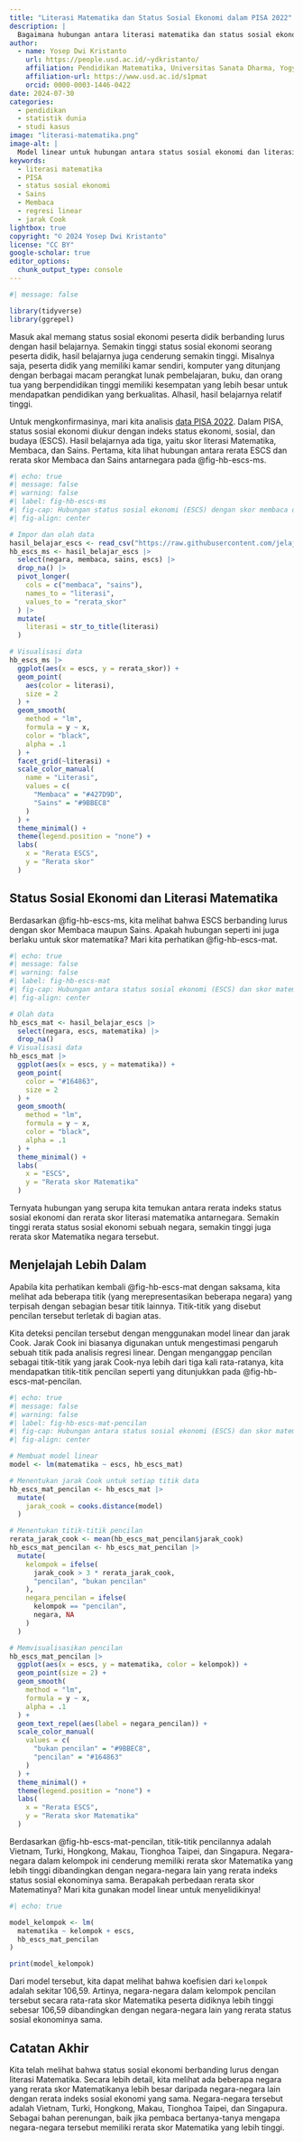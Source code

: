 ```yaml
---
title: "Literasi Matematika dan Status Sosial Ekonomi dalam PISA 2022"
description: |
  Bagaimana hubungan antara literasi matematika dan status sosial ekonomi berdasarkan data PISA 2022? Apakah hubungan tersebut sama untuk setiap negara atau ekonomi yang berpartisipasi dalam PISA 2022? Artikel ini menunjukkan beberapa negara yang memiliki rerata skor Matematika lebih tinggi dibandingkan dengan negara-negara lain yang rerata indeks status sosial ekonominya sama. Apa saja negara tersebut?
author:
  - name: Yosep Dwi Kristanto
    url: https://people.usd.ac.id/~ydkristanto/
    affiliation: Pendidikan Matematika, Universitas Sanata Dharma, Yogyakarta
    affiliation-url: https://www.usd.ac.id/s1pmat
    orcid: 0000-0003-1446-0422
date: 2024-07-30
categories:
  - pendidikan
  - statistik dunia
  - studi kasus
image: "literasi-matematika.png"
image-alt: |
  Model linear untuk hubungan antara status sosial ekonomi dan literasi matematika antarnegara yang mengikuti PISA 2022. Modelnya digambarkan sebagai dua garis lurus yang kurang lebih sejajar.
keywords: 
  - literasi matematika
  - PISA
  - status sosial ekonomi
  - Sains
  - Membaca
  - regresi linear
  - jarak Cook
lightbox: true
copyright: "© 2024 Yosep Dwi Kristanto"
license: "CC BY"
google-scholar: true
editor_options: 
  chunk_output_type: console
---
```


```r
#| message: false

library(tidyverse)
library(ggrepel)
```

Masuk akal memang status sosial ekonomi peserta didik berbanding lurus dengan hasil belajarnya. Semakin tinggi status sosial ekonomi seorang peserta didik, hasil belajarnya juga cenderung semakin tinggi. Misalnya saja, peserta didik yang memiliki kamar sendiri, komputer yang ditunjang dengan berbagai macam perangkat lunak pembelajaran, buku, dan orang tua yang berpendidikan tinggi memiliki kesempatan yang lebih besar untuk mendapatkan pendidikan yang berkualitas. Alhasil, hasil belajarnya relatif tinggi.

Untuk mengkonfirmasinya, mari kita analisis [data PISA 2022](https://www.oecd.org/en/publications/pisa-2022-results-volume-i_53f23881-en/full-report/component-25.html#annex-d1e17821-e6cec34019){.external target="_blank"}. Dalam PISA, status sosial ekonomi diukur dengan indeks status ekonomi, sosial, dan budaya (ESCS). Hasil belajarnya ada tiga, yaitu skor literasi Matematika, Membaca, dan Sains. Pertama, kita lihat hubungan antara rerata ESCS dan rerata skor Membaca dan Sains antarnegara pada @fig-hb-escs-ms.

```r
#| echo: true
#| message: false
#| warning: false
#| label: fig-hb-escs-ms
#| fig-cap: Hubungan status sosial ekonomi (ESCS) dengan skor membaca dan sains antarnegara.
#| fig-align: center

# Impor dan olah data
hasil_belajar_escs <- read_csv("https://raw.githubusercontent.com/jelajahstatid/jelajahstatid.github.io/main/pos/2024-07-literasi-matematika-sosial-budaya/data/hasil_belajar_escs_csv")
hb_escs_ms <- hasil_belajar_escs |> 
  select(negara, membaca, sains, escs) |> 
  drop_na() |> 
  pivot_longer(
    cols = c("membaca", "sains"),
    names_to = "literasi",
    values_to = "rerata_skor"
  ) |> 
  mutate(
    literasi = str_to_title(literasi)
  )

# Visualisasi data
hb_escs_ms |> 
  ggplot(aes(x = escs, y = rerata_skor)) + 
  geom_point(
    aes(color = literasi),
    size = 2
  ) + 
  geom_smooth(
    method = "lm",
    formula = y ~ x,
    color = "black",
    alpha = .1
  ) + 
  facet_grid(~literasi) + 
  scale_color_manual(
    name = "Literasi",
    values = c(
      "Membaca" = "#427D9D",
      "Sains" = "#9BBEC8"
    )
  ) + 
  theme_minimal() + 
  theme(legend.position = "none") + 
  labs(
    x = "Rerata ESCS",
    y = "Rerata skor"
  )

```

## Status Sosial Ekonomi dan Literasi Matematika

Berdasarkan @fig-hb-escs-ms, kita melihat bahwa ESCS berbanding lurus dengan skor Membaca maupun Sains. Apakah hubungan seperti ini juga berlaku untuk skor matematika? Mari kita perhatikan @fig-hb-escs-mat.

```r
#| echo: true
#| message: false
#| warning: false
#| label: fig-hb-escs-mat
#| fig-cap: Hubungan antara status sosial ekonomi (ESCS) dan skor matematika antarnegara.
#| fig-align: center

# Olah data
hb_escs_mat <- hasil_belajar_escs |> 
  select(negara, escs, matematika) |> 
  drop_na()
# Visualisasi data
hb_escs_mat |> 
  ggplot(aes(x = escs, y = matematika)) + 
  geom_point(
    color = "#164863",
    size = 2
  ) + 
  geom_smooth(
    method = "lm",
    formula = y ~ x,
    color = "black",
    alpha = .1
  ) + 
  theme_minimal() + 
  labs(
    x = "ESCS",
    y = "Rerata skor Matematika"
  )

```

Ternyata hubungan yang serupa kita temukan antara rerata indeks status sosial ekonomi dan rerata skor literasi matematika antarnegara. Semakin tinggi rerata status sosial ekonomi sebuah negara, semakin tinggi juga rerata skor Matematika negara tersebut.

## Menjelajah Lebih Dalam

Apabila kita perhatikan kembali @fig-hb-escs-mat dengan saksama, kita melihat ada beberapa titik (yang merepresentasikan beberapa negara) yang terpisah dengan sebagian besar titik lainnya. Titik-titik yang disebut pencilan tersebut terletak di bagian atas.

Kita deteksi pencilan tersebut dengan menggunakan model linear dan jarak Cook. Jarak Cook ini biasanya digunakan untuk mengestimasi pengaruh sebuah titik pada analisis regresi linear. Dengan menganggap pencilan sebagai titik-titik yang jarak Cook-nya lebih dari tiga kali rata-ratanya, kita mendapatkan titik-titik pencilan seperti yang ditunjukkan pada @fig-hb-escs-mat-pencilan.

```r
#| echo: true
#| message: false
#| warning: false
#| label: fig-hb-escs-mat-pencilan
#| fig-cap: Hubungan antara status sosial ekonomi (ESCS) dan skor matematika antarnegara.
#| fig-align: center

# Membuat model linear
model <- lm(matematika ~ escs, hb_escs_mat)

# Menentukan jarak Cook untuk setiap titik data
hb_escs_mat_pencilan <- hb_escs_mat |> 
  mutate(
    jarak_cook = cooks.distance(model)
  )

# Menentukan titik-titik pencilan
rerata_jarak_cook <- mean(hb_escs_mat_pencilan$jarak_cook)
hb_escs_mat_pencilan <- hb_escs_mat_pencilan |> 
  mutate(
    kelompok = ifelse(
      jarak_cook > 3 * rerata_jarak_cook,
      "pencilan", "bukan pencilan"
    ),
    negara_pencilan = ifelse(
      kelompok == "pencilan",
      negara, NA
    )
  )

# Memvisualisasikan pencilan
hb_escs_mat_pencilan |> 
  ggplot(aes(x = escs, y = matematika, color = kelompok)) + 
  geom_point(size = 2) + 
  geom_smooth(
    method = "lm",
    formula = y ~ x,
    alpha = .1
  ) + 
  geom_text_repel(aes(label = negara_pencilan)) + 
  scale_color_manual(
    values = c(
      "bukan pencilan" = "#9BBEC8",
      "pencilan" = "#164863"
    )
  ) + 
  theme_minimal() + 
  theme(legend.position = "none") + 
  labs(
    x = "Rerata ESCS",
    y = "Rerata skor Matematika"
  )

```

Berdasarkan @fig-hb-escs-mat-pencilan, titik-titik pencilannya adalah Vietnam, Turki, Hongkong, Makau, Tionghoa Taipei, dan Singapura. Negara-negara dalam kelompok ini cenderung memiliki rerata skor Matematika yang lebih tinggi dibandingkan dengan negara-negara lain yang rerata indeks status sosial ekonominya sama. Berapakah perbedaan rerata skor Matematinya? Mari kita gunakan model linear untuk menyelidikinya!

```r
#| echo: true

model_kelompok <- lm(
  matematika ~ kelompok + escs,
  hb_escs_mat_pencilan
)

print(model_kelompok)

```

Dari model tersebut, kita dapat melihat bahwa koefisien dari `kelompok` adalah sekitar 106,59. Artinya, negara-negara dalam kelompok pencilan tersebut secara rata-rata skor Matematika peserta didiknya lebih tinggi sebesar 106,59 dibandingkan dengan negara-negara lain yang rerata status sosial ekonominya sama.

## Catatan Akhir

Kita telah melihat bahwa status sosial ekonomi berbanding lurus dengan literasi Matematika. Secara lebih detail, kita melihat ada beberapa negara yang rerata skor Matematikanya lebih besar daripada negara-negara lain dengan rerata indeks sosial ekonomi yang sama. Negara-negara tersebut adalah Vietnam, Turki, Hongkong, Makau, Tionghoa Taipei, dan Singapura. Sebagai bahan perenungan, baik jika pembaca bertanya-tanya mengapa negara-negara tersebut memiliki rerata skor Matematika yang lebih tinggi.
